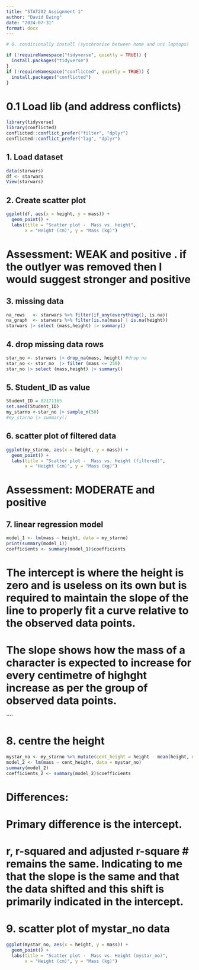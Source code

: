 ```yaml
---
title: "STAT202 Assignment 1"
author: "David Ewing"
date: "2024-07-31"
format: docx
---
```


```r
# 0. conditionally install (synchronise between home and uni laptops)

if (!requireNamespace("tidyverse", quietly = TRUE)) {
  install.packages("tidyverse")
}
if (!requireNamespace("conflicted", quietly = TRUE)) {
  install.packages("conflicted")
}
```


# 0.1  Load lib (and address conflicts)
```r
library(tidyverse)
library(conflicted) 
conflicted::conflict_prefer("filter", "dplyr")
conflicted::conflict_prefer("lag", "dplyr")
```
## 1. Load dataset
```r
data(starwars)
df <- starwars
View(starwars)
```

## 2. Create  scatter plot
```r

ggplot(df, aes(x = height, y = mass)) +
  geom_point() +
  labs(title = "Scatter plot -  Mass vs. Height", 
       x = "Height (cm)", y = "Mass (kg)")
```
# Assessment:  WEAK and positive . if the outlyer was removed then I would suggest stronger and positive


## 3. missing data
```r
na_rows   <- starwars %>% filter(if_any(everything(), is.na))
na_graph  <- starwars %>% filter(is.na(mass) | is.na(height))
starwars |> select (mass,height) |> summary()
```
## 4. drop missing data rows
```r
star_no <- starwars |> drop_na(mass, height) #drop na
star_no <- star_no  |> filter (mass <= 250)
star_no |> select (mass,height) |> summary()
```
## 5. Student_ID as value
```r
Student_ID = 82171165
set.seed(Student_ID)
my_starno <-star_no |> sample_n(50) 
#my_starno |> summary()
```
## 6. scatter plot of filtered data
```r
ggplot(my_starno, aes(x = height, y = mass)) +
  geom_point() +
  labs(title = "Scatter plot -  Mass vs. Height (filtered)", 
       x = "Height (cm)", y = "Mass (kg)")

```
# Assessment:  MODERATE and positive 

## 7. linear regression model
```r
model_1 <- lm(mass ~ height, data = my_starno)
print(summary(model_1))
coefficients <- summary(model_1)$coefficients
```
# The intercept is where the height is zero and is useless on its own but is  required to maintain the slope of the line to properly fit a curve relative to the observed data points. 
# The slope shows how the mass of a character is expected to increase for every centimetre of highght increase as per the group of observed data points. 

````

# 8. centre the height 
```r

mystar_no <- my_starno %>% mutate(cent_height = height - mean(height, na.rm = TRUE))
model_2 <- lm(mass ~ cent_height, data = mystar_no)
summary(model_2)
coefficients_2 <- summary(model_2)$coefficients
```


# Differences:
# Primary difference is the intercept.
# r, r-squared and adjusted r-square # remains the same. Indicating to me that the slope is the same and that the data shifted and this shift is primarily indicated in the intercept. 

# 9. scatter plot of mystar_no data
```r
ggplot(mystar_no, aes(x = height, y = mass)) +
  geom_point() +
  labs(title = "Scatter plot -  Mass vs. Height (mystar_no)", 
       x = "Height (cm)", y = "Mass (kg)")

```

